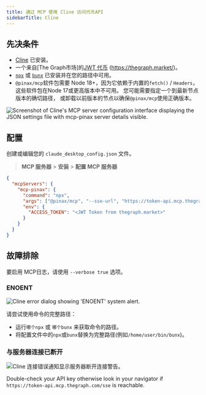 ```yaml
---
title: 通过 MCP 使用 Cline 访问代币API
sidebarTitle: Cline
---
```


## 先决条件

- [Cline](https://cline.bot/) 已安装。
- 一个来自[The Graph市场]的[JWT 代币](/token-api/quick-start) (https://thegraph.market/)。
- [`npx`](https://docs.npmjs.com/downloading-and-installing-node-js-and-npm) 或 [`bunx`](https://bun.sh/) 已安装并在您的路径中可用。
- `@pinax/mcp`软件包需要 Node 18+，因为它依赖于内置的`fetch()` / `Headers`，这些软件包在Node 17或更高版本中不可用。 您可能需要指定一个到最新节点版本的确切路径， 或卸载以前版本的节点以确保`@pinax/mcp`使用正确版本。

![Screenshot of Cline's MCP server configuration interface displaying the JSON settings file with mcp-pinax server details visible.](/img/cline-preview-token-api.png)

## 配置

创建或编辑您的 `claude_desktop_config.json` 文件。

> **MCP 服务器** > **安装** > **配置 MCP 服务器**

```json label="cline_mcp_settings.json"
{
  "mcpServers": {
    "mcp-pinax": {
      "command": "npx",
      "args": ["@pinax/mcp", "--sse-url", "https://token-api.mcp.thegraph.com/sse"],
      "env": {
        "ACCESS_TOKEN": "<JWT Token from thegraph.market>"
      }
    }
  }
}
```

## 故障排除

要启用 MCP日志，请使用 `--verbose true` 选项。

### ENOENT

![Cline error dialog showing 'ENOENT' system alert.](/img/cline-error.png)

请尝试使用命令的完整路径：

- 运行`哪个npx` 或 `哪个bunx` 来获取命令的路径。
- 将配置文件中的`npx`或`bunx`替换为完整路径(例如`/home/user/bin/bunx`)。

### 与服务器连接已断开

![Cline 连接错误通知显示服务器断开连接警告。](/img/cline-missing-variables.png)

Double-check your API key otherwise look in your navigator if `https://token-api.mcp.thegraph.com/sse` is reachable.
